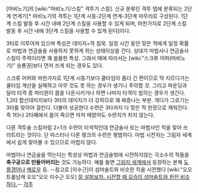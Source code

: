 [마비노기]의 [wiki:"마비노기/스킬" 격투기 스킬]. 신규 분류인 격투 탭에 분류되는 2단계 연계기[* 마비노기의 격투는 1단계 시동-2단계 연계-3단계 마무리로 구성된다. 1단계 스킬 발동 후 시간 내에 2단계 스킬을 사용할 수 있게 되며, 마찬가지로 2단계 스킬 발동 후 시간 내에 3단계 스킬을 사용할 수 있게 된다]이다.

3타로 이루어져 있으며 특성은 데미지+적 침묵. 일정 시간 동안 맞은 적에게 일정 확률로 마법과 연금술을 사용하지 못하게 하는 상태이상을 건다. 상대가 마법사나 연금술사 스킬이 주력이라면 꽤 쏠쏠한 특성. 그래서 때에 따라서는 [wiki:"스크류 어퍼(마비노기)" 승룡권]보다 먼저 쓰게 되는 경우도 있다.

스크류 어퍼와 마찬가지로 1단계 시동기보다 쿨타임이 좀더 긴 편이므로 막 지르다가는 쿨타임 계산을 실패하고 아무 것도 못 하는 경우가 생기니 주의할 것. 그리고 파운딩과 달리 타격 중 파티원이 몹을 다운시키거나 하면 나머지 타격이 씹히는 경우가 생긴다. 1,2타 합산데미지보다 3타의 데미지가 더 강하므로 꽤 짜증나는 부분. 게다가 그로기는 3타를 맞아야 걸린다.
더불어 성공한다 수련은 3타까지 다 맞은 적 한정으로 채워진다. 즉 1타나 2타째에서 몹이 죽으면 마저 때렸어도 수련치가 차지 않는다.

다른 격투술 스킬처럼 2>1크 수련이 이색적인데 연금술사 또는 마법사인 적을 찾아 쓰러트리는 것이다. 단 마스터나 다른 랭크의 수련은 평범하다. 마법 시전자는 그림자 세계에서 쉽게 찾아볼 수 있으므로 어렵지 않다.

마법이나 연금술을 막는다는 특성상 마법과 연금술밖에 시전하지않는 극소수의 적들을 '''축구공으로 만들어버리는''' 것도 가능하다. 예를 들면 [[그림자 세계]]에서 등장하는 본체 [[도플갱어]]나 [[메로우]] 등.
--참고로 [이수근]이 섬머솔트와 비슷한 킥을 시전했다 [wiki:"오오 트롤남캐 오오"오오 이수근 오오] [http://clip.kbs.co.kr/zzim/index.php?markid=2678856 잘 살펴보자. 시전할 때 모습이 섬머솔트와 완전 비슷하다.]--
[[각주]]
